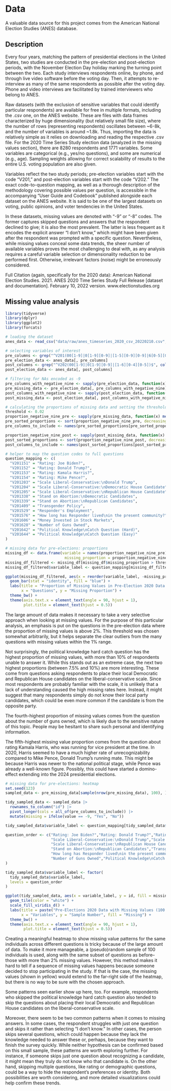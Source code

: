 # Data
A valuable data source for this project comes from the American National Election Studies (ANES) database.

## Description
Every four years, matching the pattern of presidential elections in the United States, two studies are conducted in the pre-election and post-election periods, with the November Election Day holiday marking the turning point between the two. Each study interviews respondents online, by phone, and through live video software before the voting day. Then, it attempts to re-interview as many of the same respondents as possible after the voting day. Phone and video interviews are facilitated by trained interviewers who belong to ANES.

Raw datasets (with the exclusion of sensitive variables that could identify particular respondents) are available for free in multiple formats, including the .csv one, on the ANES website. These are files with data frames characterized by huge dimensionality (but relatively small file size), where the number of rows (representing respondents) oscillates between ~6-8k, and the number of variables is around ~1.8k. Thus, importing the data is relatively simple as it relies on downloading and reading the respective .csv file. For the 2020 Time Series Study election data (analyzed in the missing values section), there are 8280 respondents and 1771 variables. Some variables are categorical (e.g., yes/no questions), and some are numerical (e.g., age). Sampling weights allowing for correct scalability of results to the entire U.S. voting population are also given.

Variables reflect the two study periods; pre-election variables start with the code “V201,” and post-election variables start with the code “V202.” The exact code-to-question mapping, as well as a thorough description of the methodology covering possible values per question, is accessible in the accompanying “User Guide and Codebook” published alongside each dataset on the ANES website. It is said to be one of the largest datasets on voting, public opinions, and voter tendencies in the United States.

In these datasets, missing values are denoted with “-9” or “-8” codes. The former captures skipped questions and answers that the respondent declined to give; it is also the most prevalent. The latter is less frequent as it encodes the explicit answer “I don’t know,” which might have been given after the respondent was prompted with a specific question. Nevertheless, while missing values conceal some data trends, the sheer number of available variables proves the most challenging to deal with, as any analysis requires a careful variable selection or dimensionality reduction to be performed first. Otherwise, irrelevant factors (noise) might be erroneously considered. 

Full Citation (again, specifically for the 2020 data): American National Election Studies. 2021. ANES 2020 Time Series Study Full Release [dataset and documentation]. February 10, 2022 version. www.electionstudies.org


## Missing value analysis

```r
library(tidyverse)
library(dplyr)
library(ggplot2)
library(forcats)
```


```r
# loading the dataset
anes_data <- read_csv("data/raw/anes_timeseries_2020_csv_20220210.csv", show_col_types = FALSE)

# selecting variables of interest
pre_columns <- grep("^V201(00[1-9]|0[1-9][0-9]|[1-5][0-9][0-9]|6[0-5][0-8])$", colnames(anes_data), value = TRUE)
pre_election_data <- anes_data[, pre_columns]
post_columns <- grep("^V202(00[1-9]|0[1-9][0-9]|[1-6][0-4][0-5])$", colnames(anes_data), value = TRUE)
post_election_data <- anes_data[, post_columns]

# filtering for NAs encoded as -9
pre_columns_with_negative_nine <- sapply(pre_election_data, function(x) any(x == -9, na.rm = TRUE))
pre_missing_data <- pre_election_data[, pre_columns_with_negative_nine]
post_columns_with_negative_nine <- sapply(post_election_data, function(x) any(x == -9, na.rm = TRUE))
post_missing_data <- post_election_data[, post_columns_with_negative_nine]

# calculating the proportions of missing data and setting the threshold
threshold <- 0.02
proportion_negative_nine_pre <- sapply(pre_missing_data, function(x) mean(x == -9))
pre_sorted_proportions <- sort(proportion_negative_nine_pre, decreasing = TRUE)
pre_columns_to_include <- names(pre_sorted_proportions[pre_sorted_proportions > threshold])

proportion_negative_nine_post <- sapply(post_missing_data, function(x) mean(x == -9))
post_sorted_proportions <- sort(proportion_negative_nine_post, decreasing = TRUE)
post_columns_to_include <- names(post_sorted_proportions[post_sorted_proportions > threshold])

# helper to map the question codes to full questions
question_mapping <- c(
  "V201151" = "Rating: Joe Biden?",
  "V201152" = "Rating: Donald Trump?",
  "V201153" = "Rating: Kamala Harris?",
  "V201154" = "Rating: Mike Pence?",
  "V201203" = "Scale Liberal-Conservative:\nDonald Trump",
  "V201204" = "Scale Liberal-Conservative:\nDemocratic House Candidate",
  "V201205" = "Scale Liberal-Conservative:\nRepublican House Candidate",
  "V201338" = "Stand on Abortion:\nDemocratic Candidates",
  "V201339" = "Stand on Abortion:\nRepublican Candidates",
  "V201409" = "Transgender Policy",
  "V201529" = "Responder's Employment",
  "V201576" = "How long has Responder lived\nin the present community?",
  "V201606" = "Money Invested in Stock Markets",
  "V201628" = "Number of Guns Owned",
  "V201642" = "Political Knowledge\nCatch Question (Hard)",
  "V201644" = "Political Knowledge\nCatch Question (Easy)"
)
```

```r
# missing data for pre-elections: proportions
missing_df <- data.frame(variable = names(proportion_negative_nine_pre), 
                          missing_proportion = proportion_negative_nine_pre)
missing_df_filtered <- missing_df[missing_df$missing_proportion > threshold, ]
missing_df_filtered$variable_label <- question_mapping[missing_df_filtered$variable]

ggplot(missing_df_filtered, aes(x = reorder(variable_label, -missing_proportion), y = missing_proportion)) +
  geom_bar(stat = "identity", fill = "blue") +
  labs(title = "Proportion of Missing Values in Pre-Election 2020 Data (Threshold > 2%)",
       x = "Questions", y = "Missing Proportion") +
  theme_bw() +
  theme(axis.text.x = element_text(angle = 90, hjust = 1),
        plot.title = element_text(hjust = 0.5))
```
The large amount of data makes it necessary to take a very selective approach when looking at missing values. For the purpose of this particular analysis, an emphasis is put on the questions in the pre-election data where the proportion of missing values is above 2%. This threshold was chosen somewhat arbitrarily, but it helps separate the clear outliers from the many questions with missing values within the 1% range.

Not surprisingly, the political knowledge hard catch question has the highest proportion of missing values, with more than 10% of respondents unable to answer it. While this stands out as an extreme case, the next two highest proportions (between 7.5% and 10%) are more interesting. These come from questions asking respondents to place their local Democratic and Republican House candidates on the liberal-conservative scale. Since most respondents are probably familiar with the scale, it is unlikely that a lack of understanding caused the high missing rates here. Instead, it might suggest that many respondents simply do not know their local party candidates, which could be even more common if the candidate is from the opposite party.

The fourth-highest proportion of missing values comes from the question about the number of guns owned, which is likely due to the sensitive nature of this topic. People may be hesitant to share such personal and identifying information.

The fifth-highest missing value proportion comes from the question about rating Kamala Harris, who was running for vice president at the time. In 2020, Harris seemed to have a much higher rate of unrecognizability compared to Mike Pence, Donald Trump’s running mate. This might be because Harris was newer to the national political stage, while Pence was already a well-known figure. Possibly, this could have started a domino-effect extending into the 2024 presidential elections.

```r
# missing data for pre-elections: heatmap
set.seed(123)
sampled_data <- pre_missing_data[sample(nrow(pre_missing_data), 100), ]

tidy_sampled_data <- sampled_data |>
  rownames_to_column("id") |>
  pivot_longer(cols = all_of(pre_columns_to_include)) |>
  mutate(missing = ifelse(value == -9, "Yes", "No"))

tidy_sampled_data$variable_label <- question_mapping[tidy_sampled_data$name]

question_order <- c("Rating: Joe Biden?","Rating: Donald Trump?","Rating: Kamala Harris?","Rating: Mike Pence?",
                    "Scale Liberal-Conservative:\nDonald Trump","Scale Liberal-Conservative:\nDemocratic House Candidate",
                    "Scale Liberal-Conservative:\nRepublican House Candidate","Stand on Abortion:\nDemocratic Candidates",
                    "Stand on Abortion:\nRepublican Candidates","Transgender Policy","Responder's Employment",
                    "How long has Responder lived\nin the present community?","Money Invested in Stock Markets",
                    "Number of Guns Owned","Political Knowledge\nCatch Question (Hard)","Political Knowledge\nCatch Question (Easy)"
)

tidy_sampled_data$variable_label <- factor(
  tidy_sampled_data$variable_label,
  levels = question_order
)

ggplot(tidy_sampled_data, aes(x = variable_label, y = id, fill = missing)) +
  geom_tile(color = "white") +
  scale_fill_viridis_d() +
  labs(title = paste("Pre-Elections 2020 Data with Missing Values (100 Random Samples)"),
       x = "Variables", y = "Sample Number", fill = "Missing") +
  theme_bw() +
  theme(axis.text.x = element_text(angle = 90, hjust = 1),
        plot.title = element_text(hjust = 0.5))
```
Creating a meaningful heatmap to show missing value patterns for the same individuals across different questions is tricky because of the large amount of data. To make it more manageable, a (pseudo)random sample of 100 individuals is used, along with the same subset of questions as before--those with more than 2% missing values. However, this method makes it hard to tell if a sequence of missing values happens because someone decided to stop participating in the study. If that is the case, the missing values (shown in yellow) would extend to the far-right side of the heatmap, but there is no way to be sure with the chosen approach.

Some patterns seen earlier show up here, too. For example, respondents who skipped the political knowledge hard catch question also tended to skip the questions about placing their local Democratic and Republican House candidates on the liberal-conservative scale.

Moreover, there seem to be two common patterns when it comes to missing answers. In some cases, the respondent struggles with just one question and skips it rather than selecting "I don’t know." In other cases, the person skips several questions, which could happen because they lack the knowledge needed to answer these or, perhaps, because they want to finish the survey quickly. While neither hypothesis can be confirmed based on this small sample, these patterns are worth exploring further. For instance, if someone skips just one question about recognizing a candidate, it might mean they truly do not know who that candidate is. On the other hand, skipping multiple questions, like rating or demographic questions, could be a way to hide the respondent's preferences or identity. Both possibilities are worth considering, and more detailed visualizations could help confirm these trends.